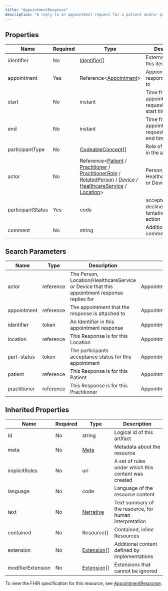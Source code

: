```yaml
---
title: "AppointmentResponse"
description: "A reply to an appointment request for a patient and/or practitioner(s), such as a confirmation or rejection."
---
```


## Properties

| Name              | Required | Type                                                                                                                                                                                                                                                                                                                                                                                                                              | Description                                        |
| ----------------- | -------- | --------------------------------------------------------------------------------------------------------------------------------------------------------------------------------------------------------------------------------------------------------------------------------------------------------------------------------------------------------------------------------------------------------------------------------- | -------------------------------------------------- |
| identifier        | No       | [Identifier](/medical-api/fhir/data-types/identifier)[]                                                                                                                                                                                                                                                                                                                                                                           | External Ids for this item                         |
| appointment       | Yes      | Reference&lt;[Appointment](/medical-api/fhir/resources/appointment)&gt;                                                                                                                                                                                                                                                                                                                                                           | Appointment this response relates to               |
| start             | No       | instant                                                                                                                                                                                                                                                                                                                                                                                                                           | Time from appointment, or requested new start time |
| end               | No       | instant                                                                                                                                                                                                                                                                                                                                                                                                                           | Time from appointment, or requested new end time   |
| participantType   | No       | [CodeableConcept](/medical-api/fhir/data-types/codeableconcept)[]                                                                                                                                                                                                                                                                                                                                                                 | Role of participant in the appointment             |
| actor             | No       | Reference&lt;[Patient](/medical-api/fhir/resources/patient) / [Practitioner](/medical-api/fhir/resources/practitioner) / [PractitionerRole](/medical-api/fhir/resources/practitionerrole) / [RelatedPerson](/medical-api/fhir/resources/relatedperson) / [Device](/medical-api/fhir/resources/device) / [HealthcareService](/medical-api/fhir/resources/healthcareservice) / [Location](/medical-api/fhir/resources/location)&gt; | Person, Location, HealthcareService, or Device     |
| participantStatus | Yes      | code                                                                                                                                                                                                                                                                                                                                                                                                                              | accepted / declined / tentative / needs-action     |
| comment           | No       | string                                                                                                                                                                                                                                                                                                                                                                                                                            | Additional comments                                |

## Search Parameters

| Name         | Type      | Description                                                                                 | Expression                            |
| ------------ | --------- | ------------------------------------------------------------------------------------------- | ------------------------------------- |
| actor        | reference | The Person, Location/HealthcareService or Device that this appointment response replies for | AppointmentResponse.actor             |
| appointment  | reference | The appointment that the response is attached to                                            | AppointmentResponse.appointment       |
| identifier   | token     | An Identifier in this appointment response                                                  | AppointmentResponse.identifier        |
| location     | reference | This Response is for this Location                                                          | AppointmentResponse.actor             |
| part-status  | token     | The participants acceptance status for this appointment                                     | AppointmentResponse.participantStatus |
| patient      | reference | This Response is for this Patient                                                           | AppointmentResponse.actor             |
| practitioner | reference | This Response is for this Practitioner                                                      | AppointmentResponse.actor             |

## Inherited Properties

| Name              | Required | Type                                                  | Description                                            |
| ----------------- | -------- | ----------------------------------------------------- | ------------------------------------------------------ |
| id                | No       | string                                                | Logical id of this artifact                            |
| meta              | No       | [Meta](/medical-api/fhir/data-types/meta)             | Metadata about the resource                            |
| implicitRules     | No       | uri                                                   | A set of rules under which this content was created    |
| language          | No       | code                                                  | Language of the resource content                       |
| text              | No       | [Narrative](/medical-api/fhir/data-types/narrative)   | Text summary of the resource, for human interpretation |
| contained         | No       | Resource[]                                            | Contained, inline Resources                            |
| extension         | No       | [Extension](/medical-api/fhir/data-types/extension)[] | Additional content defined by implementations          |
| modifierExtension | No       | [Extension](/medical-api/fhir/data-types/extension)[] | Extensions that cannot be ignored                      |

To view the FHIR specification for this resource, see [AppointmentResponse](https://www.hl7.org/fhir/StructureDefinition/AppointmentResponse).
